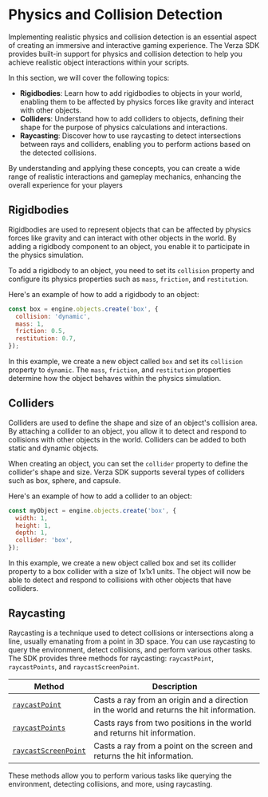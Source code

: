 # Physics and Collision Detection

Implementing realistic physics and collision detection is an essential aspect of creating an immersive and interactive gaming experience. The Verza SDK provides built-in support for physics and collision detection to help you achieve realistic object interactions within your scripts.

In this section, we will cover the following topics:

- **Rigidbodies**: Learn how to add rigidbodies to objects in your world, enabling them to be affected by physics forces like gravity and interact with other objects.
- **Colliders**: Understand how to add colliders to objects, defining their shape for the purpose of physics calculations and interactions.
- **Raycasting**: Discover how to use raycasting to detect intersections between rays and colliders, enabling you to perform actions based on the detected collisions.

By understanding and applying these concepts, you can create a wide range of realistic interactions and gameplay mechanics, enhancing the overall experience for your players

## Rigidbodies

Rigidbodies are used to represent objects that can be affected by physics forces like gravity and can interact with other objects in the world. By adding a rigidbody component to an object, you enable it to participate in the physics simulation.

To add a rigidbody to an object, you need to set its `collision` property and configure its physics properties such as `mass`, `friction`, and `restitution`.

Here's an example of how to add a rigidbody to an object:

```js
const box = engine.objects.create('box', {
  collision: 'dynamic',
  mass: 1,
  friction: 0.5,
  restitution: 0.7,
});
```

In this example, we create a new object called `box` and set its `collision` property to `dynamic`. The `mass`, `friction`, and `restitution` properties determine how the object behaves within the physics simulation.

## Colliders

Colliders are used to define the shape and size of an object's collision area. By attaching a collider to an object, you allow it to detect and respond to collisions with other objects in the world. Colliders can be added to both static and dynamic objects.

When creating an object, you can set the `collider` property to define the collider's shape and size. Verza SDK supports several types of colliders such as box, sphere, and capsule.

Here's an example of how to add a collider to an object:

```js
const myObject = engine.objects.create('box', {
  width: 1,
  height: 1,
  depth: 1,
  collider: 'box',
});
```

In this example, we create a new object called box and set its collider property to a box collider with a size of 1x1x1 units. The object will now be able to detect and respond to collisions with other objects that have colliders.

## Raycasting

Raycasting is a technique used to detect collisions or intersections along a line, usually emanating from a point in 3D space. You can use raycasting to query the environment, detect collisions, and perform various other tasks. The SDK provides three methods for raycasting: `raycastPoint`, `raycastPoints`, and `raycastScreenPoint`.

| Method                                                                   | Description                                                                              |
| ------------------------------------------------------------------------ | ---------------------------------------------------------------------------------------- |
| [`raycastPoint`](/sdk/managers/world/raycaster/raycastPoint)             | Casts a ray from an origin and a direction in the world and returns the hit information. |
| [`raycastPoints`](/sdk/managers/world/raycaster/raycastPoints)           | Casts rays from two positions in the world and returns hit information.                  |
| [`raycastScreenPoint`](/sdk/managers/world/raycaster/raycastScreenPoint) | Casts a ray from a point on the screen and returns the hit information.                  |

These methods allow you to perform various tasks like querying the environment, detecting collisions, and more, using raycasting.
